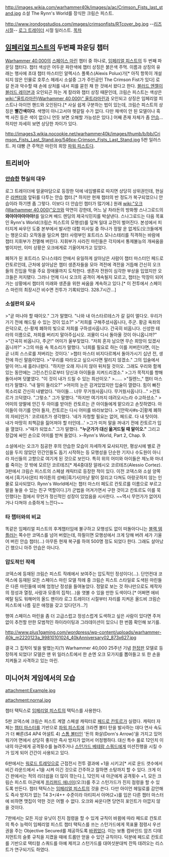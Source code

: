 {{{+1 '''Crimson Fists'''}}}

http://images.wikia.com/warhammer40k/images/a/ac/Crimson_Fists_last_stand.jpg
소설 The Rynn's World를 장식한 크림슨 피스트.

http://www.irondogstudios.com/images/crimsonfists/RTcover_bg.jpg
--[[리즈시절]]-- [[로그 트레이더]] 시절 일러스트. 
[[목차]]
== [[임페리얼 피스트]]의 두번째 파운딩 챕터 ==
[[Warhammer 40,000]]의 [[스페이스 마린]] 챕터 중 하나로, [[임페리얼 피스트]]의 두 번째 파운딩 챕터다. 챕터 색상은 어두운 파란색에 챕터 상징은 붉은색 주먹. 이름과 상징의 유래는 행사에 초대 챕터 마스터인 알렉시스 폴룩스(Alexis Polux)가[* 아직 항목이 개설되지 않은 인물로 호루스 헤레시 소설중 그가 주인공인 The Crimson Fist가 있다] 로갈 돈과 악수할 때 손에 상처를 내서 피를 묻힌 채 한 것에서 왔다고 한다. [[블러드 엔젤]]이 [[블러드 레이븐]]과 오인되곤 하는 게 칼라와 챕터 상징 때문인데, 크림슨 피스트는 색상은 [[wiki:"울트라마린(Warhammer 40,000)" 울트라마린]]과 오인되고 상징은 임페리얼 피스트나 아이언 핸드와 오인된다.[* 사실 쉽게 구분하는 법이 있는데, 크림슨 피스트의 상징은 '''빨간색이다'''. 색맹이 아니고서야 헷갈릴 수가 없다. 다만 채색이 안 된 모델이나 흑백 사진 등은 색이 없으니 언듯 보면 오해할 가능성은 있다.] 어째 존재 자체가 좀 [[안습]]...하지만 자세히 보면 상당한 차이가 있다.

http://images3.wikia.nocookie.net/warhammer40k/images/thumb/b/bb/Crimson_Fists_Last_Stand.jpg/546px-Crimson_Fists_Last_Stand.jpg
5판 일러스트. 저 대빵 큰 주먹은 마린의 희망 [[파워 피스트]]다.

== 트리비아 ==
=== [[안습]]한 현실의 대우 ===
로그 트레이더에 얼굴마담으로 등장한 덕에 네임밸류로 따지면 상당히 상위권인데, 현실은 [[라멘터]]와 앞뒤를 다투는 안습 챕터.[* 하지만 현재 챕터의 반 정도가 복구되었으니 안습이라 하기엔 좀 그렇다. 이보다 더 안습인 챕터가 많기에.] 원래 [[wiki:"오크(Warhammer 40,000)"오크]]와 악연이 강한데, 어느 날 차라돈의 방화짱 스나그로드의 '''와아아아아아아!'''를 일으켜 배드 렌딩의 제국식민지를 박살낸다. 스나그로드는 다음 목표인 Rynn's World(크림슨 피스트의 모행성)를 덮쳐 일대 교전이 벌어진다. 본성에서 피터지게 싸우던 도중 본부에서 발사한 대함 미사일 중 하나가 정말 운 없게도(오크들에게는 행운으로) 오작동을 일으켜 챕터 사령부인 포트리스 모나스테리를 직격하는 바람에 챕터 지휘부가 전멸해 버린다. 지휘부가 사라진 마린들은 각지에서 통제불능의 개싸움을 벌이지만, 이미 상황은 오크에게로 기울어져가고 있었다.

폐허가 된 포트리스 모나스테리 안에서 유일하게 살아남은 사람이 챕터 마스터인 페드로 칸토르인데, 근처에 살아남은 챕터 생존자들을 모아 격전에 격전을 거듭해 간신히 오크들의 진입을 막을 주요 장애물까지 도착한다. 생존자 전원이 심각한 부상을 입었지만 오크들은 저지됐다. 그러나 언제 다시 오크의 공격이 계속될지 모르고, 챕터는 막장이 되어 가는 상황에서 챕터의 미래와 생존을 위한 싸움을 계속하고 있다.[* 이 전투에서 스페이스 마린의 최장시간 비수면 전투가 기록되었다. 328.7시간…]
=== 소설판의 묘사 ===
>"곧 떠나야 할 때이오." 그가 말했다. "나와 내 아스타르테스가 갈 길이 멀다오. 우리가 가기 전에 해드릴 수 있는 것이 있소?"
>"저희를 구해주셨사옵니다, 주군. 황금 옥좌의 은덕으로, 신-황제 폐하의 빛으로 저희를 구하셨사옵니다. 간곡히 비옵니다. 신성한 테라의 이름으로, 저희를 버리지 말아주십시오. 괴물이 다시 돌아올 것이 아니옵니까?"
>"간곡히 비옵니다, 주군!" 어미가 울부짖었다. "저희 혼자 남으면 무슨 희망이 있겠사옵니까?"
>그의 마음 속 목소리가 말했다. '너희를 필요로 하는 이를 저버린다면, 이는 곧 너희 스스로를 저버리는 것이다.'
>챕터 마스터 비지다르께서 돌아가시기 십년 전, 생전에 하신 말씀이었다.
>"우리를 따라오고 싶으시다면 말리지 않겠소." 그의 입술에서 말이 어느새 흘러나왔다. "하지만 오래 지나지 않아 뒤처질 것이오. 그래도 우리와 함께 있는 동안에는 그린스킨으로부터 당신과 아이들을 지켜드리겠소."
>그가 목적지를 향해 돌아서며 덧붙였다. "이 것이 내가 드릴 수 있는 최선이오."
>……
>"질렌느," 챕터 마스터가 말했다. "내 말이 들리오?"
>어미의 눈은 감겨있었지만 입술이 열렸다. 힘이 빠진 목소리로 간신히 내뱉었다. "아이들… 너무 무거웠사옵니다. 무거웠사옵니다…"
>칸토르가 끄덕였다. "그렇소." 그가 말했다. "하지만 여기까지 데려오시느라 수고하셨소." 
>어미의 양팔에 안긴 두 아이를 받아든 칸토르는 큰 아이들에게 맡으라고 손짓하였다. 아이들이 아기를 안아 들자, 칸토르는 다시 어미를 바라보았다.
>'[안락사#s-2|황제 폐하의 자비]인가.' 코르테즈가 생각했다. '네가 자청할 필요는 없어, 페드로. 다 내 탓이야. 내가 마땅히 죄책감을 짊어져야 할 터인데…'
>그가 미처 말을 꺼내기 전에 칸토르가 입을 열었다.
>"때가 되었소." 그가 말했다. '''"누군가가 대신 옮겨드릴 때 말이오."''' 그리고 장갑에 싸인 손으로 어미를 받쳐 들었다.
>-Rynn's World, Part 2, Chap. 9.

소설에서는 오크가 침공한 후의 안습한 모습이 자세하게 묘사되지만, 평상시에 별로 관심을 두지 않았던 민간인들도 돕기 시작하는 등 모행성을 단순한 기지나 수도원이 아니라 자신들의 고향으로 여기게 된 것으로 보인다. 특히 위의 어미와 아이들은 제노와 마녀를 죽이는 것 밖에 모르던 코르테즈[* 제4중대장 알레시오 코르테즈(Alessio Cortez). 3판에서 크림슨 피스트의 스페셜 캐릭터로 등장한 적이 있다. 이전 코덱스와 소설 양쪽에서 [흑기사(몬티 파이튼의 성배)|흑기사]마냥 팔이 잘리고 다쳐도 아랑곳하지 않는 인물로 묘사되었다. Rynn's World에서는 챕터 마스터 페도르 칸토르를 이름으로 부르고 말을 놓을 수 있는 친구 역할이다.]가 군법을 어겨가면서 구한 것이고 칸토르도 이를 묵인했다는 점에서 무언가 정신적인 성장이 있었음을 시사한다. ~~역시 무언가가 없어지거나 다쳐야 소중하게 느낀다~~
=== 타 챕터와의 비교 ===
똑같은 임페리얼 피스트의 후계챕터임에 불구하고 모행성도 없이 떠돌아다니는 [[블랙 템플러]]는 쪽수만 코덱스를 넘어 버렸는데, 하필이면 모행성에서 크게 당해 버려 세가 기울어 버린 안습 챕터(...) 아무튼 현재 복구를 하여 500명 정도 되었다 한다. 그래도 살아났긴 했으니 아주 안습은 아니다.
=== 압도적인 작례 ===
코덱스에 등재된 크림슨 피스트 작례에서 보여주는 압도적인 정성이다(...). 단언컨대 코덱스에 등재된 모든 스페이스 마린 모델 작례 중 크림슨 피스트 스타일로 도색된 마린들은 다른 마린들에 비해 엄청난 정성을 들여놓았다. 정말로 보는 것 하나만으로도 제작자의 정성과 열정, 사랑과 모종의 집착(...)을 엿볼 수 있을 만한 도색이다.[* 어쩌면 에비 메탈 팀도 워해머의 올드 팬이라 로그 트레이더 시절부터 자리를 지켜온 올드비 크림슨 피스트에 나름 깊은 애정을 갖고 있다던가...?] 

행여 스페이스 마린을 좀 더 고급스럽고 정성스럽게 도색하고 싶은 사람이 있다면 주저없이 추천할 만한 모범적인 하이라이팅과 그라데이션이 있으니 한 번쯤 확인해 보기를.

http://www.plus1gaming.com/wordpress/wp-content/uploads/warhammer-40k_m2220123a_99810101024_40kAnniversary02_873x627.jpg

결국 그 집착이 빛을 발했는지(?) Warhammer 40,000 25주년 기념 [[한정판]] 모델로 등장하게 되었다! 모델은 맨 위 일러스트에서 한 손엔 오크 모가지를 뽑아들고 또 한 손을 치켜들고 사격하고 있는 마린.


== 미니어처 게임에서의 모습 ==
attachment:Example.jpg

attachment:nornal.jpg

챕터 택틱스로 [[임페리얼 피스트]]의 택틱스를 사용한다.

5판 코덱스에 크림슨 피스트 계열 스페셜 캐릭터로 [[페드로 칸토르]]가 실렸다. 캐릭터 자체는 [[챕터 마스터]]를 기반으로 [[파워 피스트]]에 크라켄 볼터 탄을 발사하는 데다 연사 속도가 더 빠른(S4 AP4 어설트 4) [[스톰 볼터]]인 '돈의 화살(Dorn's Arrow)'을 가지고 있어 워기어 면에서 상당히 좋지만 즉사 방지가 없어서 어정쩡하다. 대신 특수 룰로 12인치 이내의 아군에게 공격횟수를 늘려주거나 [[스턴가드 베테랑 스쿼드]]에게 미션진행을 시킬 수가 있게 되어 간간이 사용되고 있다.

6판에서는 [[워로드 트레잇]]으로 근접전시 전투 결과에 +1을 시키고[* 서로 운드 갯수에서 비긴 라운드에서 +1을 시켜 이긴 것으로 간주하고 잘하면 소탕까지 할 수 있다. 크게 이긴 판에서는 적의 리더쉽을 더 많이 깎는다.], 12인치 내 아군에게 공격횟수 +1, 모든 크림슨 피스트 아군에게 [[프리퍼드 에너미]](오크)를 주고 스턴가드가 진지 점령을 할 수 있도록 만든다. 챕터 택틱스는 [[임페리얼 피스트]]의 것을 쓴다. 다만 아이언 헤일로를 감안해도 즉사 방지가 없는 T4 3+/4++ 수준이라 아티피서 아머(2+)를 입은 다른 챕터 마스터에 비하면 맷집이 약한 것은 어쩔 수 없다. 오크와 싸운다면 당연히 포인트가 아깝지 않을 것이다.

7판에서는 모든 지상 유닛이 진지 점령을 할 수 있게 규칙이 바뀜에 따라 페드로 칸토르의 특수 능력이 임페리얼 피스트 챕터 택틱스를 쓰는 스턴가드에게 목표물 점령시 우선권을 주는 Objective Secured를 제공하도록 [http://www.blacklibrary.com/Downloads/Product/PDF/Warhammer-40k/7th-faq/Space_Marines_v1.1.pdf 바뀌었다]. 이는 보통 컴바인드 암즈 디태치먼트의 슬롯 규칙을 지켰을 때에 트룹만 얻을 수 있던 규칙이다. 덕분에 페드로 칸토르를 기반으로 택티컬 스쿼드를 아예 제끼고 스턴가드를 대여섯분대씩 잔뜩 데려오는 리스트가 연구되기도 하였다.
